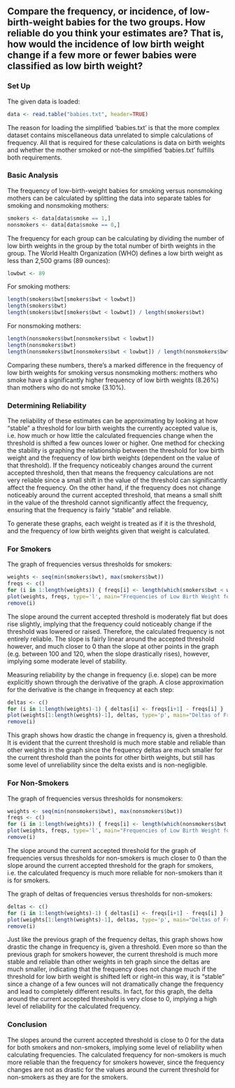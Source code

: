 ## Compare the frequency, or incidence, of low-birth-weight babies for the two groups. How reliable do you think your estimates are? That is, how would the incidence of low birth weight change if a few more or fewer babies were classified as low birth weight?

### Set Up
The given data is loaded:

```r
data <- read.table("babies.txt", header=TRUE)
```

The reason for loading the simplified 'babies.txt' is that the more complex dataset contains miscellaneous data unrelated to simple calculations of frequency. All that is required for these calculations is data on birth weights and whether the mother smoked or not--the simplified 'babies.txt' fulfills both requirements.

### Basic Analysis
The frequency of low-birth-weight babies for smoking versus nonsmoking mothers can be calculated by splitting the data into separate tables for smoking and nonsmoking mothers:

```r
smokers <- data[data$smoke == 1,]
nonsmokers <- data[data$smoke == 0,]
```

The frequency for each group can be calculating by dividing the number of low birth weights in the group by the total number of birth weights in the group. The World Health Organization (WHO) defines a low birth weight as less than 2,500 grams (89 ounces):

```r
lowbwt <- 89
```

For smoking mothers:

```r
length(smokers$bwt[smokers$bwt < lowbwt])
length(smokers$bwt)
length(smokers$bwt[smokers$bwt < lowbwt]) / length(smokers$bwt)
```

For nonsmoking mothers:

```r
length(nonsmokers$bwt[nonsmokers$bwt < lowbwt])
length(nonsmokers$bwt)
length(nonsmokers$bwt[nonsmokers$bwt < lowbwt]) / length(nonsmokers$bwt)
```

Comparing these numbers, there's a marked difference in the frequency of low birth weights for smoking versus nonsmoking mothers: mothers who smoke have a significantly higher frequency of low birth weights (8.26%) than mothers who do not smoke (3.10%).

### Determining Reliability
The reliability of these estimates can be approximating by looking at how "stable" a threshold for low birth weights the currently accepted value is, i.e. how much or how little the calculated frequencies change when the threshold is shifted a few ounces lower or higher. One method for checking the stability is graphing the relationship between the threshold for low birth weight and the frequency of low birth weights (dependent on the value of that threshold). If the frequency noticeably changes around the current accepted threshold, then that means the frequency calculations are not very reliable since a small shift in the value of the threshold can significantly affect the frequency. On the other hand, if the frequency does not change noticeably around the current accepted threshold, that means a small shift in the value of the threshold cannot significantly affect the frequency, ensuring that the frequency is fairly "stable" and reliable.

To generate these graphs, each weight is treated as if it is the threshold, and the frequency of low birth weights given that weight is calculated.

### For Smokers
The graph of frequencies versus thresholds for smokers:

```r
weights <- seq(min(smokers$bwt), max(smokers$bwt))
freqs <- c()
for (i in 1:length(weights)) { freqs[i] <- length(which(smokers$bwt < weights[i]))/length(smokers$bwt) }
plot(weights, freqs, type='l', main="Frequencies of Low Birth Weight for Babies Born to Smokers", xlab="Threshold for Low Birth Weight", ylab="Frequency for Threshold")
remove(i)
```

The slope around the current accepted threshold is moderately flat but does rise slightly, implying that the frequency could noticeably change if the threshold was lowered or raised. Therefore, the calculated frequency is not entirely reliable. The slope is fairly linear around the accepted threshold however, and much closer to 0 than the slope at other points in the graph (e.g. between 100 and 120, when the slope drastically rises), however, implying some moderate level of stability.

Measuring reliability by the change in frequency (i.e. slope) can be more explicitly shown through the derivative of the graph. A close approximation for the derivative is the change in frequency at each step:

```r
deltas <- c()
for (i in 1:length(weights)-1) { deltas[i] <- freqs[i+1] - freqs[i] }
plot(weights[1:length(weights)-1], deltas, type='p', main="Deltas of Frequencies of Low Birth Weights for Babies Born to Smokers", xlab="Threshold for Low Birth Weight", ylab="Delta of Frequencies for Consecutive Birth Weights")
remove(i)
```

This graph shows how drastic the change in frequency is, given a threshold. It is evident that the current threshold is much more stable and reliable than other weights in the graph since the frequency deltas are much smaller for the current threshold than the points for other birth weights, but still has some level of unreliability since the delta exists and is non-negligible.

### For Non-Smokers
The graph of frequencies versus thresholds for nonsmokers:

```r
weights <- seq(min(nonsmokers$bwt), max(nonsmokers$bwt))
freqs <- c()
for (i in 1:length(weights)) { freqs[i] <- length(which(nonsmokers$bwt < weights[i]))/length(nonsmokers$bwt) }
plot(weights, freqs, type='l', main="Frequencies of Low Birth Weight for Babies born to Non-Smokers", xlab="Threshold for Low Birth Weight", ylab="Frequency for Threshold")
remove(i)
```

The slope around the current accepted threshold for the graph of frequencies versus thresholds for non-smokers is much closer to 0 than the slope around the current accepted threshold for the graph for smokers, i.e. the calculated frequency is much more reliable for non-smokers than it is for smokers.

The graph of deltas of frequencies versus thresholds for non-smokers:

```r
deltas <- c()
for (i in 1:length(weights)-1) { deltas[i] <- freqs[i+1] - freqs[i] }
plot(weights[1:length(weights)-1], deltas, type='p', main="Deltas of Frequencies of Low Birth Weights for Babies Born to Non-Smokers", xlab="Threshold for Low Birth Weight", ylab="Delta of Frequencies for Consecutive Birth Weights")
remove(i)
```

Just like the previous graph of the frequency deltas, this graph shows how drastic the change in frequency is, given a threshold. Even more so than the previous graph for smokers however, the current threshold is much more stable and reliable than other weights in teh graph since the deltas are much smaller, indicating that the frequency does not change much if the threshold for low birth weight is shifted left or right--in this way, it is "stable" since a change of a few ounces will not dramatically change the frequency and lead to completely different results. In fact, for this graph, the delta around the current accepted threshold is very close to 0, implying a high level of reliability for the calculated frequency.

### Conclusion
The slopes around the current accepted threshold is close to 0 for the data for both smokers and non-smokers, implying some level of reliability when calculating frequencies. The calculated frequency for non-smokers is much more reliable than the frequency for smokers however, since the frequency changes are not as drastic for the values around the current threshold for non-smokers as they are for the smokers.
